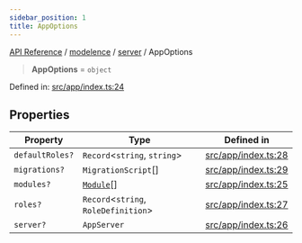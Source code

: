 ```yaml
---
sidebar_position: 1
title: AppOptions
---
```


[API Reference](/api-reference/modelence/server/type-aliases/../../../index) / [modelence](/api-reference/modelence/server/type-aliases/../../index) / [server](/api-reference/modelence/server/type-aliases/../index) / AppOptions

> **AppOptions** = `object`

Defined in: [src/app/index.ts:24](https://github.com/modelence/modelence/blob/be6625fed969d0fd35f96115e665d250bf95f3d2/packages/modelence/src/app/index.ts#L24)

## Properties

| Property | Type | Defined in |
| ------ | ------ | ------ |
| <a id="defaultroles"></a> `defaultRoles?` | `Record`\<`string`, `string`\> | [src/app/index.ts:28](https://github.com/modelence/modelence/blob/be6625fed969d0fd35f96115e665d250bf95f3d2/packages/modelence/src/app/index.ts#L28) |
| <a id="migrations"></a> `migrations?` | `MigrationScript`[] | [src/app/index.ts:29](https://github.com/modelence/modelence/blob/be6625fed969d0fd35f96115e665d250bf95f3d2/packages/modelence/src/app/index.ts#L29) |
| <a id="modules"></a> `modules?` | [`Module`](/api-reference/modelence/server/type-aliases/../classes/Module)[] | [src/app/index.ts:25](https://github.com/modelence/modelence/blob/be6625fed969d0fd35f96115e665d250bf95f3d2/packages/modelence/src/app/index.ts#L25) |
| <a id="roles"></a> `roles?` | `Record`\<`string`, `RoleDefinition`\> | [src/app/index.ts:27](https://github.com/modelence/modelence/blob/be6625fed969d0fd35f96115e665d250bf95f3d2/packages/modelence/src/app/index.ts#L27) |
| <a id="server"></a> `server?` | `AppServer` | [src/app/index.ts:26](https://github.com/modelence/modelence/blob/be6625fed969d0fd35f96115e665d250bf95f3d2/packages/modelence/src/app/index.ts#L26) |
